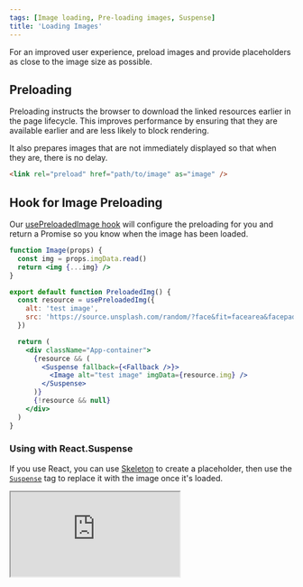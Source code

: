 ```yaml
---
tags: [Image loading, Pre-loading images, Suspense]
title: 'Loading Images'
---
```


For an improved user experience, preload images and provide placeholders as close to the image size as possible.

## Preloading

Preloading instructs the browser to download the linked resources earlier in the page lifecycle.
This improves performance by ensuring that they are available earlier and are less likely to block rendering.

It also prepares images that are not immediately displayed so that when they are, there is no delay.

```html
<link rel="preload" href="path/to/image" as="image" />
```

## Hook for Image Preloading

Our [usePreloadedImage hook](../../../reference/react-hooks/usePreloadedImage.mdx) will configure the preloading for you and return a Promise so you know when the image has been loaded.

```jsx showLineNumbers
function Image(props) {
  const img = props.imgData.read()
  return <img {...img} />
}

export default function PreloadedImg() {
  const resource = usePreloadedImg({
    alt: 'test image',
    src: 'https://source.unsplash.com/random/?face&fit=facearea&facepad=2&w=256&h=256&q=80',
  })

  return (
    <div className="App-container">
      {resource && (
        <Suspense fallback={<Fallback />}>
          <Image alt="test image" imgData={resource.img} />
        </Suspense>
      )}
      {!resource && null}
    </div>
  )
}
```

### Using with React.Suspense

If you use React, you can use [Skeleton](../../../reference/components/skeleton) to create a placeholder, then use the [`Suspense`](https://reactjs.org/docs/react-api.html#reactsuspense) tag to replace it with the image once it's loaded.

<iframe
  src="https://codesandbox.io/embed/ps-react-forked-5429oc?fontsize=14&hidenavigation=1&theme=dark"
  style={{
    width: '100%',
    height: '500px',
    border: '0',
    borderRadius: '4px',
    overflow: 'hidden',
  }}
  title="Preloaded Avatar Example"
  allow="accelerometer; ambient-light-sensor; camera; encrypted-media; geolocation; gyroscope; hid; microphone; midi; payment; usb; vr; xr-spatial-tracking"
  sandbox="allow-forms allow-modals allow-popups allow-presentation allow-same-origin allow-scripts"
></iframe>
